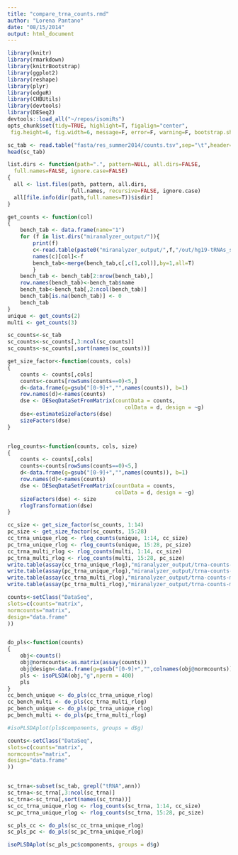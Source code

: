 ```yaml
---
title: "compare_trna_counts.rmd"
author: "Lorena Pantano"
date: "08/15/2014"
output: html_document
---
```



```r
library(knitr)
library(rmarkdown)
library(knitrBootstrap)
library(ggplot2)
library(reshape)
library(plyr)
library(edgeR)
library(CHBUtils)
library(devtools)
library(DESeq2)
devtools::load_all("~/repos/isomiRs")
opts_chunk$set(tidy=TRUE, highlight=T, figalign="center",
 fig.height=6, fig.width=6, message=F, error=F, warning=F, bootstrap.show.code=FALSE)
```


```r
sc_tab <- read.table("fasta/res_summer2014/counts.tsv",sep="\t",header=T)
head(sc_tab)
```

```r
list.dirs <- function(path=".", pattern=NULL, all.dirs=FALSE,
  full.names=FALSE, ignore.case=FALSE)
{
  all <- list.files(path, pattern, all.dirs,
                    full.names, recursive=FALSE, ignore.case)
  all[file.info(dir(path,full.names=T))$isdir]
}

get_counts <- function(col)
{
    bench_tab <- data.frame(name="1")
    for (f in list.dirs("miranalyzer_output/")){
        print(f)
        c<-read.table(paste0("miranalyzer_output/",f,"/out/hg19-tRNAs_sense.grouped"),header=T,sep="\t")
        names(c)[col]<-f
        bench_tab<-merge(bench_tab,c[,c(1,col)],by=1,all=T)
        }
    bench_tab <- bench_tab[2:nrow(bench_tab),]
    row.names(bench_tab)<-bench_tab$name
    bench_tab<-bench_tab[,2:ncol(bench_tab)]
    bench_tab[is.na(bench_tab)] <- 0
    bench_tab
}
unique <- get_counts(2)
multi <- get_counts(3)

```


```r

sc_counts<-sc_tab
sc_counts<-sc_counts[,3:ncol(sc_counts)]
sc_counts<-sc_counts[,sort(names(sc_counts))]

get_size_factor<-function(counts, cols)
{
    counts <- counts[,cols]
    counts<-counts[rowSums(counts==0)<5,]
    d<-data.frame(g=gsub("[0-9]+","",names(counts)), b=1)
    row.names(d)<-names(counts)
    dse <- DESeqDataSetFromMatrix(countData = counts, 
                                     colData = d, design = ~g)
    dse<-estimateSizeFactors(dse)
    sizeFactors(dse)
}


rlog_counts<-function(counts, cols, size)
{
    counts <- counts[,cols]
    counts<-counts[rowSums(counts==0)<5,]
    d<-data.frame(g=gsub("[0-9]+","",names(counts)), b=1)
    row.names(d)<-names(counts)
    dse <- DESeqDataSetFromMatrix(countData = counts, 
                                  colData = d, design = ~g)
    sizeFactors(dse) <- size
    rlogTransformation(dse)
}

cc_size <- get_size_factor(sc_counts, 1:14)
pc_size <- get_size_factor(sc_counts, 15:28)
cc_trna_unique_rlog <- rlog_counts(unique, 1:14, cc_size)
pc_trna_unique_rlog <- rlog_counts(unique, 15:28, pc_size)
cc_trna_multi_rlog <- rlog_counts(multi, 1:14, cc_size)
pc_trna_multi_rlog <- rlog_counts(multi, 15:28, pc_size)
write.table(assay(cc_trna_unique_rlog),"miranalyzer_output/trna-counts-uniq-cc.tsv",sep="\t")
write.table(assay(pc_trna_unique_rlog),"miranalyzer_output/trna-counts-uniq-pc.tsv",sep="\t")
write.table(assay(cc_trna_multi_rlog),"miranalyzer_output/trna-counts-multi-cc.tsv",sep="\t")
write.table(assay(pc_trna_multi_rlog),"miranalyzer_output/trna-counts-multi-pc.tsv",sep="\t")

```



```r
counts<-setClass("DataSeq",
slots=c(counts="matrix",
normcounts="matrix",
design="data.frame"
))


do_pls<-function(counts)
{
    obj<-counts()
    obj@normcounts<-as.matrix(assay(counts))
    obj@design<-data.frame(g=gsub("[0-9]+","",colnames(obj@normcounts)), b=1)
    pls <- isoPLSDA(obj,"g",nperm = 400)    
    pls
}
cc_bench_unique <- do_pls(cc_trna_unique_rlog)
cc_bench_multi <- do_pls(cc_trna_multi_rlog)
pc_bench_unique <- do_pls(pc_trna_unique_rlog)
pc_bench_multi <- do_pls(pc_trna_multi_rlog)

#isoPLSDAplot(pls$components, groups = d$g)


```


```r
counts<-setClass("DataSeq",
slots=c(counts="matrix",
normcounts="matrix",
design="data.frame"
))


sc_trna<-subset(sc_tab, grepl("tRNA",ann))
sc_trna<-sc_trna[,3:ncol(sc_trna)]
sc_trna<-sc_trna[,sort(names(sc_trna))]
sc_cc_trna_unique_rlog <- rlog_counts(sc_trna, 1:14, cc_size)
sc_pc_trna_unique_rlog <- rlog_counts(sc_trna, 15:28, pc_size)

sc_pls_cc <- do_pls(sc_cc_trna_unique_rlog)
sc_pls_pc <- do_pls(sc_pc_trna_unique_rlog)

isoPLSDAplot(sc_pls_pc$components, groups = d$g)
```